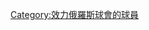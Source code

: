 {{categoryTOC}}
{{Commonscat|Players of FC Dynamo Moscow}}

[[Category:效力俄羅斯球會的球員|Category:效力俄羅斯球會的球員]]